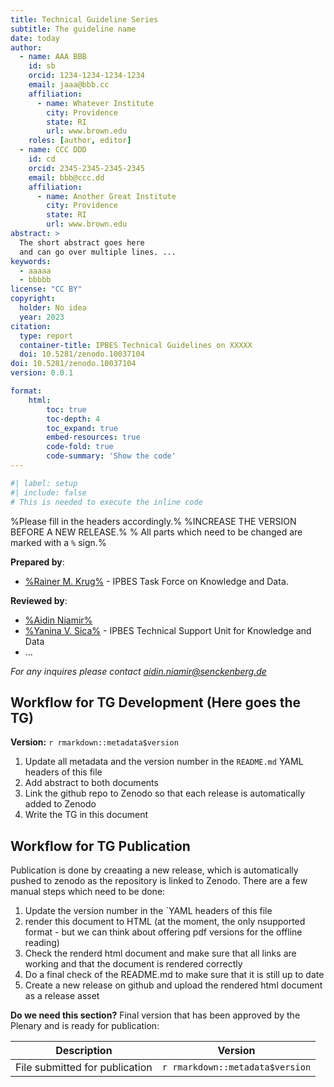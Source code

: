 ```yaml
---
title: Technical Guideline Series
subtitle: The guideline name
date: today
author:
  - name: AAA BBB
    id: sb
    orcid: 1234-1234-1234-1234
    email: jaaa@bbb.cc
    affiliation: 
      - name: Whatever Institute
        city: Providence
        state: RI
        url: www.brown.edu
    roles: [author, editor]
  - name: CCC DDD
    id: cd
    orcid: 2345-2345-2345-2345
    email: bbb@ccc.dd
    affiliation: 
      - name: Another Great Institute
        city: Providence
        state: RI
        url: www.brown.edu
abstract: > 
  The short abstract goes here 
  and can go over multiple lines. ...
keywords:
  - aaaaa
  - bbbbb
license: "CC BY"
copyright: 
  holder: No idea
  year: 2023
citation: 
  type: report
  container-title: IPBES Technical Guidelines on XXXXX
  doi: 10.5281/zenodo.10037104
doi: 10.5281/zenodo.10037104
version: 0.0.1

format:
    html:
        toc: true
        toc-depth: 4
        toc_expand: true
        embed-resources: true
        code-fold: true
        code-summary: 'Show the code'
---
```


```r
#| label: setup
#| include: false
# This is needed to execute the inline code
```

%Please fill in the headers accordingly.%
%INCREASE THE VERSION BEFORE A NEW RELEASE.%
% All parts which need to be changed are marked with a `%` sign.%

**Prepared by**:

- [%Rainer M. Krug%](mailto:xxx@yyy.zz) - IPBES Task Force on Knowledge and Data. 

**Reviewed by**:

- [%Aidin Niamir%](mailto:xxx@yyy.zz)
- [%Yanina V. Sica%](mailto:xxx@yyy.zz) - IPBES Technical Support Unit for Knowledge and Data
- ...

*For any inquires please contact [aidin.niamir\@senckenberg.de](mailto:aidin.niamir@senckenberg.de)* 



## Workflow for TG Development (Here goes the TG)
**Version:** `r rmarkdown::metadata$version`

1. Update all metadata and the version number in the `README.md` YAML headers of this file
2. Add abstract to both documents
4. Link the github repo to Zenodo so that each release is automatically added to Zenodo
3. Write the TG in this document

## Workflow for TG Publication

Publication is done by creaating a new release, which is automatically pushed to zenodo as the repository
is linked to Zenodo.
There are a few manual steps which need to be done:

1. Update the version number in the `YAML headers of this file
2. render this document to HTML (at the moment, the only nsupported format - but we can think about offering pdf 
versions for the offline reading)
3. Check the renderd html document and make sure that all links are working and that the document is rendered correctly
4. Do a final check of the README.md to make sure that it is still up to date
5. Create a new release on github and upload the rendered html document as a release asset



**Do we need this section?**
Final version that has been approved by the Plenary and is ready for publication:

| Description | Version |
| --- | --- |
| File submitted for publication | `r rmarkdown::metadata$version` |